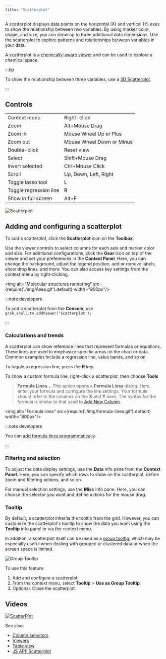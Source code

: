 ```yaml
---
title: "Scatterplot"
---
```


A scatterplot displays data points on the horizontal (X) and vertical (Y) axes
to show the relationship between two variables. By using marker color, shape,
and size, you can show up to three additional data dimensions. Use the
scatterplot to explore patterns and relationships between variables in your
data.

A scatterplot is a [chemically-aware viewer](../../datagrok/solutions/domains/chem/chemically-aware-viewers#scatter-plot)
 and can be used to explore a chemical space.

:::tip

To show the relationship between three variables, use a [3D Scatterplot](img/3d-scatter-plot.md).

::: 

## Controls

|                        |                      |
|------------------------|----------------------|
| Context menu           | Right-click         |
| Zoom                   | Alt+Mouse Drag       |
| Zoom in                | Mouse Wheel Up or Plus|
| Zoom out               | Mouse Wheel Down or Minus|
| Double-click           | Reset view             |
| Select                 | Shift+Mouse Drag       |
| Invert selected        | Ctrl+Mouse Click       |
| Scroll                 |  Up, Down, Left, Right |
| Toggle lasso tool      | L        |
| Toggle regression line | R       |
| Show in full screen    | Alt+F        |

![Scatterplot](../../uploads/gifs/scatter-plot.gif)

## Adding and configuring a scatterplot

To add a scatterplot, click the **Scatterplot** icon on the **Toolbox**.

Use the viewer controls to select columns for each axis and marker color and
size. For additional configurations, click the **Gear** icon on top of the
viewer and set your preferences in the **Context Panel**. Here, you can change
the background, adjust the legend position, add or remove labels, show drop
lines, and more. You can also access key settings from the context menu by
right-clicking.

<img alt="Molecular structures rendering" src={require('./img/Axes.gif').default}
width="800px"/>

:::note developers

To add a scatterplot from the **Console**, use
`grok.shell.tv.addViewer('Scatterplot');`

:::

### Calculations and trends

A scatterplot can show reference lines that represent formulas or equations.
These lines are used to emphasize specific areas on the chart or data. Common
examples include a regression line, value bands, and so on. 

To toggle a regression line, press the **R** key. 

To show a custom formula line, right-click a scatterplot, then choose **Tools**
> **Formula Lines...** This action opens a **Formula Lines** dialog. Here, enter
your formula and configure the line settings. Your formula should refer to the
columns on the **X** and **Y** axes. The syntax for the formula is similar to
that used to [Add New Column](../../transform/add-new-column.md).

<img alt="Formula lines" src={require('./img/formula-lines.gif').default}
width="800px"/>

:::note developers

You can [add formula lines programmatically](https://datagrok.ai/help/develop/how-to/show-formula-lines).

:::

### Filtering and selection

To adjust the data display settings, use the **Data** info pane from the
**Context Panel**. Here, you can specify which rows to show on the scatterplot,
define zoom and filtering actions, and so on.

For manual selection settings, use the **Misc** info pane. Here, you can choose
the selector you want and define actions for the mouse drag. 

### Tooltip

By default, a scatterplot inherits the tooltip from the grid. However, you can
customize the scatterplot's tooltip to show the data you want using the
**Tooltip** info panel or via the context menu.

In addition, a scatterplot itself can be used as a 
[group tooltip](viewers.md#group-tooltips), which may be especially useful when 
dealing with grouped or clustered data or when the screen space is limited.

![Group Tooltip](../../uploads/viewers/viewer-group-tooltip.png "Group Tooltip")

To use this feature: 

1. Add and configure a scatterplot.
1. From the context menu, select **Tooltip** > **Use as Group Tooltip**.
1. Optional. Close the scatterplot.

## Videos

[![ScatterPlot](../../uploads/youtube/visualizations2.png "Open on
Youtube")](https://www.youtube.com/watch?v=7MBXWzdC0-I&t=214s)

See also:

* [Column selectors](column-selectors.md)
* [Viewers](../viewers/viewers.md)
* [Table view](../../datagroknavigation/views/table-view.md)
* [JS API:
  Scatterplot](https://public.datagrok.ai/js/samples/ui/viewers/types/scatter-plot)
